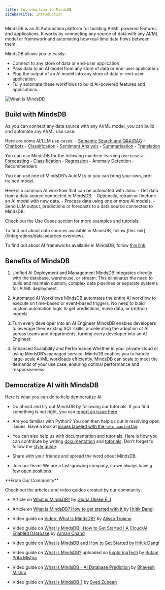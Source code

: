 ```yaml
---
title: Introduction to MindsDB
sidebarTitle: Introduction
---
```


MindsDB is an AI Automation platform for building AI/ML powered features and applications. It works by connecting any source of data with any AI/ML model or framework and automating how real-time data flows between them.

MindsDB allows you to easily:

 - Connect to any store of data or end-user application.
 - Pass data to an AI model from any store of data or end-user application.
 - Plug the output of an AI model into any store of data or end-user application.
 - Fully automate these workflows to build AI-powered features and applications.

![What is MindsDB](/assets/what_is_mindsdb2.png)

## Build with MindsDB

As you can connect any data source with any AI/ML model, you can build and automate any AI/ML use case.

Here are some AI/LLM use cases:
      - [Semantic Search and Q&A/RAG](/nlp/question-answering-inside-mysql-with-openai)
      - [Chatbots](/sql/tutorials/twitterbot-mariadb-enterprise-server-skysql)
      - [Classification](/nlp/nlp-extended-examples#text-classification)
      - [Sentiment Analysis](/nlp/sentiment-analysis-inside-mysql-with-openai)
      - [Summarisation](/nlp/text-summarization-inside-mysql-with-openai)
      - [Translation](/nlp/nlp-extended-examples#translation)

You can use MindsDB for the following machine learning use cases:
      - [Forecasting](/sql/tutorials/eeg-forecasting)
      - [Classification](/sql/tutorials/customer-churn)
      - [Regression](/sql/tutorials/home-rentals)
      - Anomaly Detection
      - Recommenders

You can use one of MindsDB’s AutoMLs or you can bring your own, pre-trained model.

Here is a common AI workflow that can be automated with Jobs:
      - Get data from a data source connected to MindsDB.
      - Optionally, retrain or finetune an AI model with new data.
      - Process data using one or more AI models.
      - Send LLM output, predictions or forecasts to a data source connected to MindsDB.

Check out the Use Cases section for more examples and tutorials.

<Note>
To find out about data sources available in MindsDB, follow [this link](/integrations/data-sources-overview).

To find out about AI frameworks available in MindsDB, follow [this link](/integrations/ml-engines-overview).
</Note>

## Benefits of MindsDB

1. Unified AI Deployment and Management
    MindsDB integrates directly with the database, warehouse, or stream. This eliminates the need to build and maintain custom, complex data pipelines or separate systems for AI/ML deployment.

2. Automated AI Workflows
    MindsDB automates the entire AI workflow to execute on time-based or event-based triggers. No need to build custom automation logic to get predictions, move data, or (re)train models.

3. Turn every developer into an AI Engineer
    MindsDB enables developers to leverage their existing SQL skills, accelerating the adoption of AI across teams and departments, turning every developer into an AI Engineer.

4. Enhanced Scalability and Performance
    Whether in your private cloud or using MindsDB’s managed service, MindsDB enables you to handle large-scale AI/ML workloads efficiently. MindsDB can scale to meet the demands of your use case, ensuring optimal performance and responsiveness.

## Democratize AI with MindsDB

Here is what you can do to help democratize AI:

* Go ahead and try out MindsDB by following our tutorials. If you find something is not right, you can [report an issue here](https://github.com/mindsdb/mindsdb/issues/new/choose).

* Are you familiar with Python? You can then help us out in resolving open issues. Have a look at [issues labeled with the `help wanted` tag](https://github.com/mindsdb/mindsdb/labels/help%20wanted).

* You can also help us with documentation and tutorials. Here is how you can contribute by writing [documentation](/contribute/docs/) and [tutorials](/contribute/tutorials). Don't forget to follow the [style guide](/docs-rules/).

* Share with your friends and spread the word about MindsDB.

* Join our team! We are a fast-growing company, so we always have [a few open positions](https://mindsdb.com/careers/).

<Tip>
**From Our Community**

Check out the articles and video guides created by our community:

- Article on [What is MindsDB?](https://medium.com/@okekeebubechukwu08/what-is-mindsdb-b6862af21492)
  by [Gloria Okeke E.J](https://medium.com/@okekeebubechukwu08)

- Article on [What is MindsDB? How to get started with it ](https://medium.com/@hritikd3/what-is-mindsdb-how-to-get-started-2b3cf6d99707)
  by [Hritik Dangi](https://github.com/hritikd3)

- Video guide on [Video: What is MindsDB?](https://www.youtube.com/watch?v=SrDPYqQrzaw) by
  [Alissa Troiano](https://github.com/alissatroiano)

- Video guide on [What is MindsDB | How to Get Started | A Cloud/AI Enabled Database](https://www.youtube.com/watch?v=XWDVxYVGH9M)
  by [Arman Chand](https://github.com/ArmanChand)

- Video guide on [What is MindsDB and How to Get Started](https://youtu.be/zHReFuFUI34) by
  [Hritik Dangi](https://www.linkedin.com/in/hritikd3/)

- Video guide on [What is MindsDB?](https://www.youtube.com/watch?v=i2tMs4MX_yw) uploaded on
  [ExploringTech](https://www.youtube.com/channel/UCBMdmavh3528_4Yn6WR7p7Q) by
  [Rutam Prita Mishra](https://community.ops.io/rutamhere)

- Video guide on [What is MindsDB - AI Database Prediction](https://www.youtube.com/watch?v=8ySq7Y3sfJs)
  by [Bhavesh Mishra](https://github.com/thefool76)

- Video guide on [What is MindsDB ?](https://www.youtube.com/watch?v=81Q2aQWuwDM) by
  [Syed Zubeen](https://github.com/syedzubeen)
</Tip>
